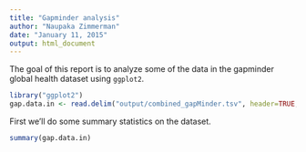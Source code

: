 ```yaml
---
title: "Gapminder analysis"
author: "Naupaka Zimmerman"
date: "January 11, 2015"
output: html_document
---
```


The goal of this report is to analyze some of the data in the gapminder global health dataset using `ggplot2`.

```r
library("ggplot2")
gap.data.in <- read.delim("output/combined_gapMinder.tsv", header=TRUE,sep="\t")
```

First we'll do some summary statistics on the dataset.

```r
summary(gap.data.in)
```


